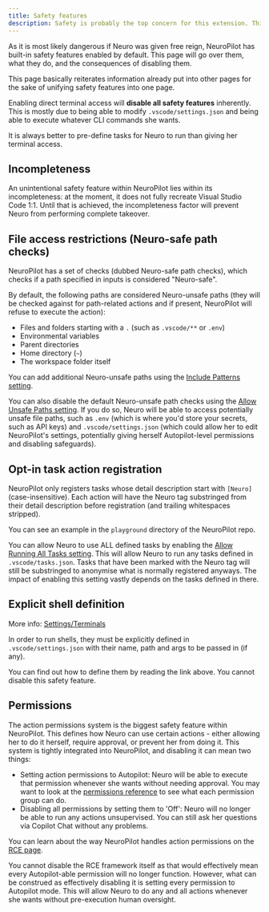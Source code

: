```yaml
---
title: Safety features
description: Safety is probably the top concern for this extension. This page details the security measures present in the extension.
---
```



As it is most likely dangerous if Neuro was given free reign, NeuroPilot has built-in safety features enabled by default. This page will go over them, what they do, and the consequences of disabling them.

<Aside type="tip">

This page basically reiterates information already put into other pages for the sake of unifying safety features into one page.

</Aside>

<Aside type="danger">

Enabling direct terminal access will **__disable all safety features__** inherently.
This is mostly due to being able to modify `.vscode/settings.json` and being able to execute whatever CLI commands she wants.

It is always better to pre-define tasks for Neuro to run than giving her terminal access.

</Aside>

## Incompleteness

An unintentional safety feature within NeuroPilot lies within its incompleteness: at the moment, it does not fully recreate Visual Studio Code 1:1.
Until that is achieved, the incompleteness factor will prevent Neuro from performing complete takeover.

## File access restrictions (Neuro-safe path checks)

NeuroPilot has a set of checks (dubbed Neuro-safe path checks), which checks if a path specified in inputs is considered "Neuro-safe".

By default, the following paths are considered Neuro-unsafe paths (they will be checked against for path-related actions and if present, NeuroPilot will refuse to execute the action):

- Files and folders starting with a `.` (such as `.vscode/**` or `.env`)
- Environmental variables
- Parent directories
- Home directory (`~`)
- The workspace folder itself

You can add additional Neuro-unsafe paths using the [Include Patterns setting](/neuropilot/reference/settings#include-exclude-patterns).

You can also disable the default Neuro-unsafe path checks using the [Allow Unsafe Paths setting](/neuropilot/reference/settings#allow-unsafe-paths).
If you do so, Neuro will be able to access potentially unsafe file paths, such as `.env` (which is where you'd store your secrets, such as API keys) and `.vscode/settings.json` (which could allow her to edit NeuroPilot's settings, potentially giving herself Autopilot-level permissions and disabling safeguards).

## Opt-in task action registration

NeuroPilot only registers tasks whose detail description start with `[Neuro]` (case-insensitive).
Each action will have the Neuro tag substringed from their detail description before registration (and trailing whitespaces stripped).

You can see an example in the `playground` directory of the NeuroPilot repo.

You can allow Neuro to use ALL defined tasks by enabling the [Allow Running All Tasks setting](/neuropilot/reference/permissions#non-action-permissions).
This will allow Neuro to run any tasks defined in `.vscode/tasks.json`. Tasks that have been marked with the Neuro tag will still be substringed to anonymise what is normally registered anyways.
The impact of enabling this setting vastly depends on the tasks defined in there.

## Explicit shell definition

More info: [Settings/Terminals](/neuropilot/reference/settings#terminals)

In order to run shells, they must be explicitly defined in `.vscode/settings.json` with their name, path and args to be passed in (if any).

You can find out how to define them by reading the link above. You cannot disable this safety feature.

## Permissions

The action permissions system is the biggest safety feature within NeuroPilot. This defines how Neuro can use certain actions - either allowing her to do it herself, require approval, or prevent her from doing it.
This system is tightly integrated into NeuroPilot, and disabling it can mean two things:

- Setting action permissions to Autopilot: Neuro will be able to execute that permission whenever she wants without needing approval. You may want to look at the [permissions reference](/neuropilot/reference/permissions) to see what each permission group can do.
- Disabling all permissions by setting them to 'Off': Neuro will no longer be able to run any actions unsupervised. You can still ask her questions via Copilot Chat without any problems.

You can learn about the way NeuroPilot handles action permissions on the [RCE page](/neuropilot/reference/rce).

You cannot disable the RCE framework itself as that would effectively mean every Autopilot-able permission will no longer function.
However, what can be construed as effectively disabling it is setting every permission to Autopilot mode.
This will allow Neuro to do any and all actions whenever she wants without pre-execution human oversight.
